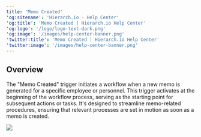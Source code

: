 ```yaml
---
title: 'Memo Created'
'og:sitename': 'Hierarch.io - Help Center'
'og:title': 'Memo Created | Hierarch.io Help Center'
'og:logo': '/logo/logo-text-dark.png'
'og:image': '/images/help-center-banner.png'
'twitter:title': 'Memo Created | Hierarch.io Help Center'
'twitter:image': '/images/help-center-banner.png'
---
```


## Overview

The "Memo Created" trigger initiates a workflow when a new memo is generated for a specific employee or personnel. This trigger activates at the beginning of the workflow process, serving as the starting point for subsequent actions or tasks. It's designed to streamline memo-related procedures, ensuring that relevant processes are set in motion as soon as a memo is created.

![](/images/workflows/memo_created001.png)